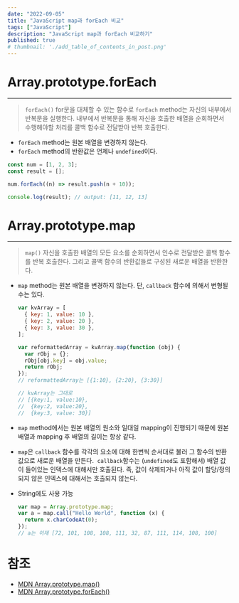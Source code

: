 ```yaml
---
date: "2022-09-05"
title: "JavaScript map과 forEach 비교"
tags: ["JavaScript"]
description: "JavaScript map과 forEach 비교하기"
published: true
# thumbnail: './add_table_of_contents_in_post.png'
---
```


# **Array.prototype.forEach**

---

> `forEach()`
> for문을 대체할 수 있는 함수로 `forEach` method는 자신의 내부에서 반복문을 실행한다.
> 내부에서 반복문을 통해 자신을 호출한 배열을 순회하면서 수행해야할 처리를 콜백 함수로 전달받아 반복 호출한다.

- `forEach` method는 원본 배열을 변경하지 않는다.
- `forEach` method의 반환값은 언제나 `undefined`이다.

```jsx
const num = [1, 2, 3];
const result = [];

num.forEach((n) => result.push(n + 10));

console.log(result); // output: [11, 12, 13]
```

# **Array.prototype.map**

---

> `map()`
> 자신을 호출한 배열의 모든 요소를 순회하면서 인수로 전달받은 콜백 함수를 반복 호출한다.
> 그리고 콜백 함수의 반환값들로 구성된 <span className="yellow">새로운 배열을 반환</span>한다.

- `map` method는 원본 배열을 변경하지 않는다. 단, `callback` 함수에 의해서 변형될 수는 있다.

  ```jsx
  var kvArray = [
    { key: 1, value: 10 },
    { key: 2, value: 20 },
    { key: 3, value: 30 },
  ];

  var reformattedArray = kvArray.map(function (obj) {
    var rObj = {};
    rObj[obj.key] = obj.value;
    return rObj;
  });
  // reformattedArray는 [{1:10}, {2:20}, {3:30}]

  // kvArray는 그대로
  // [{key:1, value:10},
  //  {key:2, value:20},
  //  {key:3, value: 30}]
  ```

- `map` method에서는 원본 배열의 원소와 일대일 mapping이 진행되기 때문에 원본 배열과 mapping 후 배열의 길이는 항상 같다.
- `map`은 `callback` 함수를 각각의 요소에 대해 한번씩 순서대로 불러 그 함수의 반환값으로 새로운 배열을 만든다. 
  `callback`함수는 (`undefined`도 포함해서) 배열 값이 들어있는 인덱스에 대해서만 호출된다.
  즉, 값이 삭제되거나 아직 값이 할당/정의되지 않은 인덱스에 대해서는 호출되지 않는다.
- String에도 사용 가능
  ```jsx
  var map = Array.prototype.map;
  var a = map.call("Hello World", function (x) {
    return x.charCodeAt(0);
  });
  // a는 이제 [72, 101, 108, 108, 111, 32, 87, 111, 114, 108, 100]
  ```

# 참조

- [MDN Array.prototype.map()](https://developer.mozilla.org/ko/docs/Web/JavaScript/Reference/Global_Objects/Array/map)
- [MDN Array.prototype.forEach()](https://developer.mozilla.org/ko/docs/Web/JavaScript/Reference/Global_Objects/Array/forEach)
